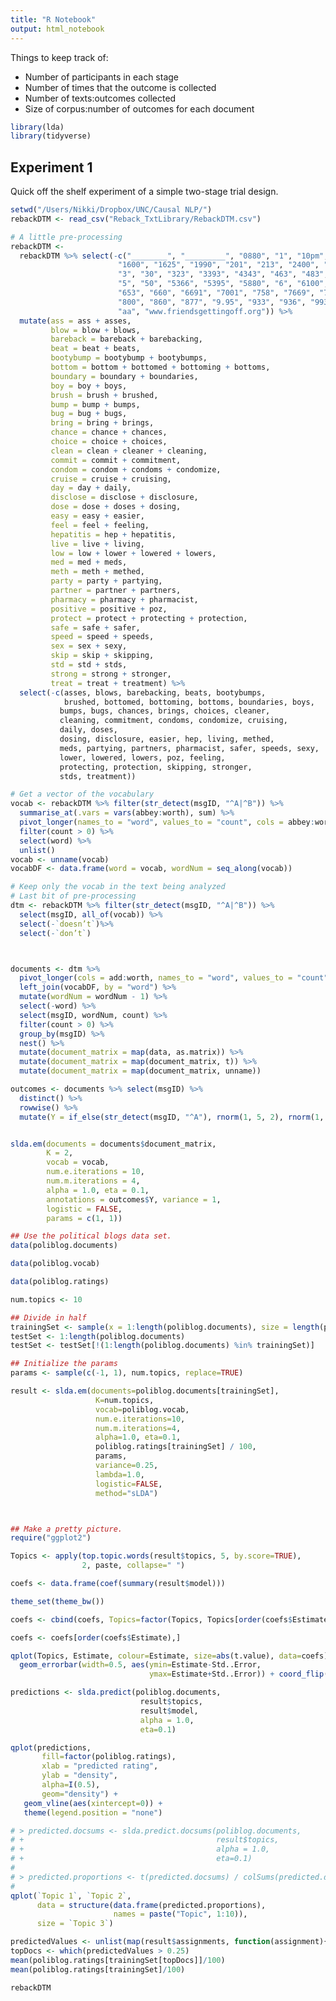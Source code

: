 ```yaml
---
title: "R Notebook"
output: html_notebook
---
```


Things to keep track of:

  * Number of participants in each stage
  * Number of times that the outcome is collected
  * Number of texts:outcomes collected
  * Size of corpus:number of outcomes for each document

```r
library(lda)
library(tidyverse)
```
  
## Experiment 1

Quick off the shelf experiment of a simple two-stage trial design. 

```r
setwd("/Users/Nikki/Dropbox/UNC/Causal NLP/")
rebackDTM <- read_csv("Reback_TxtLibrary/RebackDTM.csv")

# A little pre-processing
rebackDTM <- 
  rebackDTM %>% select(-c("________", "_________", "0880", "1", "10pm", "12", 
                        "1600", "1625", "1990", "201", "213", "2400", "262",
                        "3", "30", "323", "3393", "4343", "463", "483", "4x",
                        "5", "50", "5366", "5395", "5880", "6", "6100", "626",
                        "653", "660", "6691", "7001", "758", "7669", "769",
                        "800", "860", "877", "9.95", "933", "936", "993", 
                        "aa", "www.friendsgettingoff.org")) %>%
  mutate(ass = ass + asses, 
         blow = blow + blows, 
         bareback = bareback + barebacking,
         beat = beat + beats,
         bootybump = bootybump + bootybumps,
         bottom = bottom + bottomed + bottoming + bottoms,
         boundary = boundary + boundaries,
         boy = boy + boys,
         brush = brush + brushed,
         bump = bump + bumps,
         bug = bug + bugs,
         bring = bring + brings,
         chance = chance + chances,
         choice = choice + choices,
         clean = clean + cleaner + cleaning,
         commit = commit + commitment,
         condom = condom + condoms + condomize,
         cruise = cruise + cruising, 
         day = day + daily,
         disclose = disclose + disclosure,
         dose = dose + doses + dosing,
         easy = easy + easier,
         feel = feel + feeling,
         hepatitis = hep + hepatitis,
         live = live + living,
         low = low + lower + lowered + lowers,
         med = med + meds,
         meth = meth + methed,
         party = party + partying,
         partner = partner + partners,
         pharmacy = pharmacy + pharmacist,
         positive = positive + poz,
         protect = protect + protecting + protection,
         safe = safe + safer,
         speed = speed + speeds,
         sex = sex + sexy,
         skip = skip + skipping,
         std = std + stds,
         strong = strong + stronger,
         treat = treat + treatment) %>%
  select(-c(asses, blows, barebacking, beats, bootybumps,
            brushed, bottomed, bottoming, bottoms, boundaries, boys,
           bumps, bugs, chances, brings, choices, cleaner,
           cleaning, commitment, condoms, condomize, cruising, 
           daily, doses,
           dosing, disclosure, easier, hep, living, methed,
           meds, partying, partners, pharmacist, safer, speeds, sexy,
           lower, lowered, lowers, poz, feeling,
           protecting, protection, skipping, stronger,
           stds, treatment))

# Get a vector of the vocabulary
vocab <- rebackDTM %>% filter(str_detect(msgID, "^A|^B")) %>%
  summarise_at(.vars = vars(abbey:worth), sum) %>%
  pivot_longer(names_to = "word", values_to = "count", cols = abbey:worth) %>%
  filter(count > 0) %>%
  select(word) %>%
  unlist()
vocab <- unname(vocab)
vocabDF <- data.frame(word = vocab, wordNum = seq_along(vocab))

# Keep only the vocab in the text being analyzed
# Last bit of pre-processing
dtm <- rebackDTM %>% filter(str_detect(msgID, "^A|^B")) %>%
  select(msgID, all_of(vocab)) %>%
  select(-`doesn’t`)%>%
  select(-`don’t`)



documents <- dtm %>%
  pivot_longer(cols = add:worth, names_to = "word", values_to = "count") %>%
  left_join(vocabDF, by = "word") %>%
  mutate(wordNum = wordNum - 1) %>%
  select(-word) %>%
  select(msgID, wordNum, count) %>%
  filter(count > 0) %>%
  group_by(msgID) %>%
  nest() %>%
  mutate(document_matrix = map(data, as.matrix)) %>%
  mutate(document_matrix = map(document_matrix, t)) %>%
  mutate(document_matrix = map(document_matrix, unname))

outcomes <- documents %>% select(msgID) %>%
  distinct() %>%
  rowwise() %>%
  mutate(Y = if_else(str_detect(msgID, "^A"), rnorm(1, 5, 2), rnorm(1, 0, 2)))


slda.em(documents = documents$document_matrix, 
        K = 2, 
        vocab = vocab,
        num.e.iterations = 10, 
        num.m.iterations = 4,
        alpha = 1.0, eta = 0.1,
        annotations = outcomes$Y, variance = 1, 
        logistic = FALSE,
        params = c(1, 1))
```

```r
## Use the political blogs data set.
data(poliblog.documents)

data(poliblog.vocab)

data(poliblog.ratings)

num.topics <- 10

## Divide in half
trainingSet <- sample(x = 1:length(poliblog.documents), size = length(poliblog.documents)/2-.5)
testSet <- 1:length(poliblog.documents)
testSet <- testSet[!(1:length(poliblog.documents) %in% trainingSet)]

## Initialize the params
params <- sample(c(-1, 1), num.topics, replace=TRUE)

result <- slda.em(documents=poliblog.documents[trainingSet],
                   K=num.topics,
                   vocab=poliblog.vocab,
                   num.e.iterations=10,
                   num.m.iterations=4,
                   alpha=1.0, eta=0.1,
                   poliblog.ratings[trainingSet] / 100,
                   params,
                   variance=0.25,
                   lambda=1.0,
                   logistic=FALSE,
                   method="sLDA")



## Make a pretty picture.
require("ggplot2")

Topics <- apply(top.topic.words(result$topics, 5, by.score=TRUE),
                2, paste, collapse=" ")

coefs <- data.frame(coef(summary(result$model)))

theme_set(theme_bw())

coefs <- cbind(coefs, Topics=factor(Topics, Topics[order(coefs$Estimate)]))

coefs <- coefs[order(coefs$Estimate),]

qplot(Topics, Estimate, colour=Estimate, size=abs(t.value), data=coefs) +
  geom_errorbar(width=0.5, aes(ymin=Estimate-Std..Error,
                               ymax=Estimate+Std..Error)) + coord_flip()

predictions <- slda.predict(poliblog.documents,
                             result$topics,
                             result$model,
                             alpha = 1.0,
                             eta=0.1)

qplot(predictions,
       fill=factor(poliblog.ratings),
       xlab = "predicted rating",
       ylab = "density",
       alpha=I(0.5),
       geom="density") +
   geom_vline(aes(xintercept=0)) +
   theme(legend.position = "none")

# > predicted.docsums <- slda.predict.docsums(poliblog.documents,
# +                                           result$topics, 
# +                                           alpha = 1.0,
# +                                           eta=0.1)
# 
# > predicted.proportions <- t(predicted.docsums) / colSums(predicted.docsums)
# 
qplot(`Topic 1`, `Topic 2`,
      data = structure(data.frame(predicted.proportions),
                       names = paste("Topic", 1:10)),
      size = `Topic 3`)

predictedValues <- unlist(map(result$assignments, function(assignment){return(sum(assignment == 2)/length(assignment))})) 
topDocs <- which(predictedValues > 0.25)
mean(poliblog.ratings[trainingSet[topDocs]]/100)
mean(poliblog.ratings[trainingSet]/100)
```

```r
rebackDTM
```
